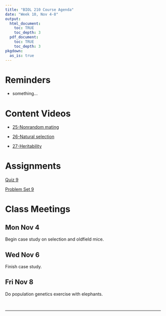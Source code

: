 ```yaml
---
title: "BIOL 210 Course Agenda"
date: "Week 10, Nov 4-8"
output: 
  html_document:
    toc: TRUE
    toc_depth: 3
  pdf_document:
    toc: TRUE
    toc_depth: 3
pkgdown:
  as_is: true
---
```


# Reminders

* something...

# Content Videos

* [25-Nonrandom mating](https://drive.google.com/drive/folders/1yAMeqDLfKyyy2EN0ISzwUJCYjFUuCWfS?usp=drive_link)

* [26-Natural selection](https://drive.google.com/drive/folders/1yF_c17_TmT6H7cTYzmSMpSgmhq9K-8Er?usp=drive_link)

* [27-Heritability](https://drive.google.com/drive/folders/1yIpYqPx2neqqaZHJ19YQyElG9H-s63kH?usp=drive_link)

# Assignments

[Quiz 9](https://docs.google.com/forms/d/e/1FAIpQLSfp1d9YnZaSSVDMj2SUnVVR_UHNP7zEDQ_wcDhLRYyXWtMTXw/viewform?usp=sf_link)

[Problem Set 9](ps9.html)

# Class Meetings

## Mon Nov 4

Begin case study on selection and oldfield mice.

## Wed Nov 6

Finish case study.

## Fri Nov 8

Do population genetics exercise with elephants.

<br>

------------------------------------------------------------------------
